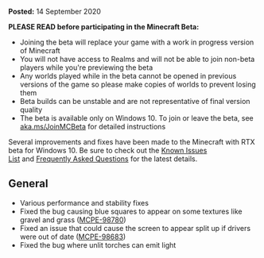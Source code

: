 **Posted:** 14 September 2020

**PLEASE READ before participating in the Minecraft Beta:**

-   Joining the beta will replace your game with a work in progress version of Minecraft
-   You will not have access to Realms and will not be able to join non-beta players while you're previewing the beta
-   Any worlds played while in the beta cannot be opened in previous versions of the game so please make copies of worlds to prevent losing them
-   Beta builds can be unstable and are not representative of final version quality
-   The beta is available only on Windows 10. To join or leave the beta, see [aka.ms/JoinMCBeta](https://aka.ms/JoinMCBeta) for detailed instructions

Several improvements and fixes have been made to the Minecraft with RTX beta for Windows 10. Be sure to check out the [Known Issues List](https://help.minecraft.net/hc/en-us/articles/360042255511-Minecraft-with-RTX-Beta-Known-Issues-List) and [Frequently Asked Questions](https://help.minecraft.net/hc/en-us/articles/360041035092-Minecraft-NVIDIA-RTX-FAQ) for the latest details.

## **General** 

-   Various performance and stability fixes 
-   Fixed the bug causing blue squares to appear on some textures like gravel and grass ([MCPE-98780](https://bugs.mojang.com/browse/MCPE-98780)) 
-   Fixed an issue that could cause the screen to appear split up if drivers were out of date ([MCPE-98683](https://bugs.mojang.com/browse/MCPE-98683)) 
-   Fixed the bug where unlit torches can emit light